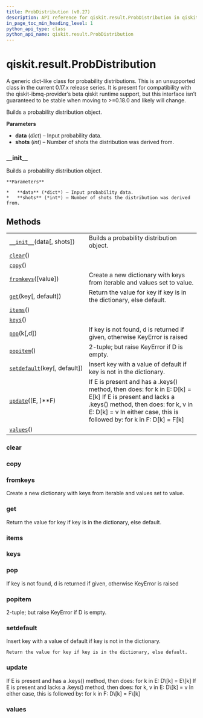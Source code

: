 ```yaml
---
title: ProbDistribution (v0.27)
description: API reference for qiskit.result.ProbDistribution in qiskit v0.27
in_page_toc_min_heading_level: 1
python_api_type: class
python_api_name: qiskit.result.ProbDistribution
---
```


<span id="qiskit-result-probdistribution" />

# qiskit.result.ProbDistribution

<Class id="qiskit.result.ProbDistribution" isDedicatedPage={true} github="https://github.com/qiskit/qiskit/tree/stable/0.17/qiskit/result/distributions/probability.py" signature="ProbDistribution(data, shots=None)" modifiers="class">
  A generic dict-like class for probability distributions.

  <Admonition title="Warning" type="caution">
    This is an unsupported class in the current 0.17.x release series. It is present for compatibility with the qiskit-ibmq-provider’s beta qiskit runtime support, but this interface isn’t guaranteed to be stable when moving to >=0.18.0 and likely will change.
  </Admonition>

  Builds a probability distribution object.

  **Parameters**

  *   **data** (*dict*) – Input probability data.
  *   **shots** (*int*) – Number of shots the distribution was derived from.

  ### \_\_init\_\_

  <Function id="qiskit.result.ProbDistribution.__init__" signature="__init__(data, shots=None)">
    Builds a probability distribution object.

    **Parameters**

    *   **data** (*dict*) – Input probability data.
    *   **shots** (*int*) – Number of shots the distribution was derived from.
  </Function>

  ## Methods

  |                                                                                                                         |                                                                                                                                                                                                                               |
  | ----------------------------------------------------------------------------------------------------------------------- | ----------------------------------------------------------------------------------------------------------------------------------------------------------------------------------------------------------------------------- |
  | [`__init__`](#qiskit.result.ProbDistribution.__init__ "qiskit.result.ProbDistribution.__init__")(data\[, shots])        | Builds a probability distribution object.                                                                                                                                                                                     |
  | [`clear`](#qiskit.result.ProbDistribution.clear "qiskit.result.ProbDistribution.clear")()                               |                                                                                                                                                                                                                               |
  | [`copy`](#qiskit.result.ProbDistribution.copy "qiskit.result.ProbDistribution.copy")()                                  |                                                                                                                                                                                                                               |
  | [`fromkeys`](#qiskit.result.ProbDistribution.fromkeys "qiskit.result.ProbDistribution.fromkeys")(\[value])              | Create a new dictionary with keys from iterable and values set to value.                                                                                                                                                      |
  | [`get`](#qiskit.result.ProbDistribution.get "qiskit.result.ProbDistribution.get")(key\[, default])                      | Return the value for key if key is in the dictionary, else default.                                                                                                                                                           |
  | [`items`](#qiskit.result.ProbDistribution.items "qiskit.result.ProbDistribution.items")()                               |                                                                                                                                                                                                                               |
  | [`keys`](#qiskit.result.ProbDistribution.keys "qiskit.result.ProbDistribution.keys")()                                  |                                                                                                                                                                                                                               |
  | [`pop`](#qiskit.result.ProbDistribution.pop "qiskit.result.ProbDistribution.pop")(k\[,d])                               | If key is not found, d is returned if given, otherwise KeyError is raised                                                                                                                                                     |
  | [`popitem`](#qiskit.result.ProbDistribution.popitem "qiskit.result.ProbDistribution.popitem")()                         | 2-tuple; but raise KeyError if D is empty.                                                                                                                                                                                    |
  | [`setdefault`](#qiskit.result.ProbDistribution.setdefault "qiskit.result.ProbDistribution.setdefault")(key\[, default]) | Insert key with a value of default if key is not in the dictionary.                                                                                                                                                           |
  | [`update`](#qiskit.result.ProbDistribution.update "qiskit.result.ProbDistribution.update")(\[E, ]\*\*F)                 | If E is present and has a .keys() method, then does: for k in E: D\[k] = E\[k] If E is present and lacks a .keys() method, then does: for k, v in E: D\[k] = v In either case, this is followed by: for k in F: D\[k] = F\[k] |
  | [`values`](#qiskit.result.ProbDistribution.values "qiskit.result.ProbDistribution.values")()                            |                                                                                                                                                                                                                               |

  ### clear

  <Function id="qiskit.result.ProbDistribution.clear" signature="clear() → None. Remove all items from D." />

  ### copy

  <Function id="qiskit.result.ProbDistribution.copy" signature="copy() → a shallow copy of D" />

  ### fromkeys

  <Function id="qiskit.result.ProbDistribution.fromkeys" signature="fromkeys(value=None, /)">
    Create a new dictionary with keys from iterable and values set to value.
  </Function>

  ### get

  <Function id="qiskit.result.ProbDistribution.get" signature="get(key, default=None, /)">
    Return the value for key if key is in the dictionary, else default.
  </Function>

  ### items

  <Function id="qiskit.result.ProbDistribution.items" signature="items() → a set-like object providing a view on D’s items" />

  ### keys

  <Function id="qiskit.result.ProbDistribution.keys" signature="keys() → a set-like object providing a view on D’s keys" />

  ### pop

  <Function id="qiskit.result.ProbDistribution.pop" signature="pop(k[, d]) → v, remove specified key and return the corresponding value.">
    If key is not found, d is returned if given, otherwise KeyError is raised
  </Function>

  ### popitem

  <Function id="qiskit.result.ProbDistribution.popitem" signature="popitem() → (k, v), remove and return some (key, value) pair as a">
    2-tuple; but raise KeyError if D is empty.
  </Function>

  ### setdefault

  <Function id="qiskit.result.ProbDistribution.setdefault" signature="setdefault(key, default=None, /)">
    Insert key with a value of default if key is not in the dictionary.

    Return the value for key if key is in the dictionary, else default.
  </Function>

  ### update

  <Function id="qiskit.result.ProbDistribution.update" signature="update([E, ]**F) → None. Update D from dict/iterable E and F.">
    If E is present and has a .keys() method, then does: for k in E: D\[k] = E\[k] If E is present and lacks a .keys() method, then does: for k, v in E: D\[k] = v In either case, this is followed by: for k in F: D\[k] = F\[k]
  </Function>

  ### values

  <Function id="qiskit.result.ProbDistribution.values" signature="values() → an object providing a view on D’s values" />
</Class>

